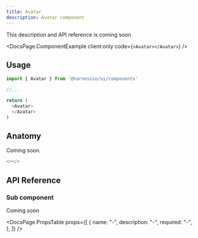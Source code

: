 ```yaml
---
title: Avatar
description: Avatar component
---
```


This description and API reference is coming soon


<DocsPage.ComponentExample client:only code={`<Avatar></Avatar>`} />

## Usage

```typescript jsx
import { Avatar } from '@harnessio/ui/components'

//...

return (
  <Avatar>
  </Avatar>
)
```

## Anatomy

Coming soon.

```typescript jsx
<></>
```

## API Reference

### Sub component

Coming soon

<DocsPage.PropsTable
  props={[
    {
      name: "-",
      description: "-",
      required: "-",
    },
  ]}
/>
